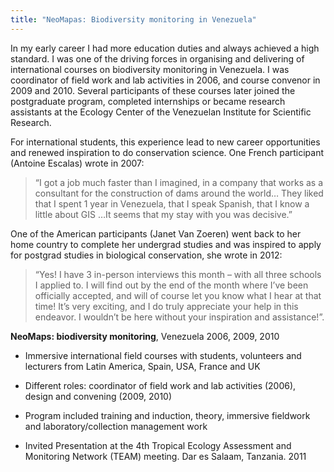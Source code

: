 ```yaml
---
title: "NeoMapas: Biodiversity monitoring in Venezuela"
---
```


In my early career I had more education duties and always achieved a high standard. I was one of the driving forces in organising and  delivering of international courses on biodiversity monitoring in Venezuela. I was coordinator of field work and lab activities in 2006, and course convenor in 2009 and 2010. Several participants of these courses later joined the postgraduate program, completed internships or became research assistants at the Ecology Center of the Venezuelan Institute for Scientific Research. 

For international students, this experience lead to new career opportunities and renewed inspiration to do conservation science. One French participant (Antoine Escalas) wrote in 2007: 

> "I got a job much faster than I imagined, in a company that works as a consultant for the construction of dams around the world... They liked that I spent 1 year in Venezuela, that I speak Spanish, that I know a little about GIS ...It seems that my stay with you was decisive." 

One of the American participants (Janet Van Zoeren) went back to her home country to complete her undergrad studies and was inspired to apply for postgrad studies in biological conservation, she wrote in 2012:

>"Yes! I have 3 in-person interviews this month -- with all three schools I applied to. I will find out by the end of the month where I've been officially accepted, and will of course let you know what I hear at that time! It's very exciting, and I do truly appreciate your help in this endeavor. I wouldn't be here without your inspiration and assistance!".


**NeoMaps: biodiversity monitoring**, Venezuela [2006, 2009, 2010]{.cvdate}

- Immersive international field courses with students, volunteers and lecturers from Latin America, Spain, USA, France and UK
- Different roles: coordinator of field work and lab activities (2006), design and convening (2009, 2010)
- Program included training and induction, theory, immersive fieldwork and laboratory/collection management work



- Invited Presentation at the 4th Tropical Ecology Assessment and Monitoring Network (TEAM) meeting. Dar es Salaam, Tanzania. 2011	

